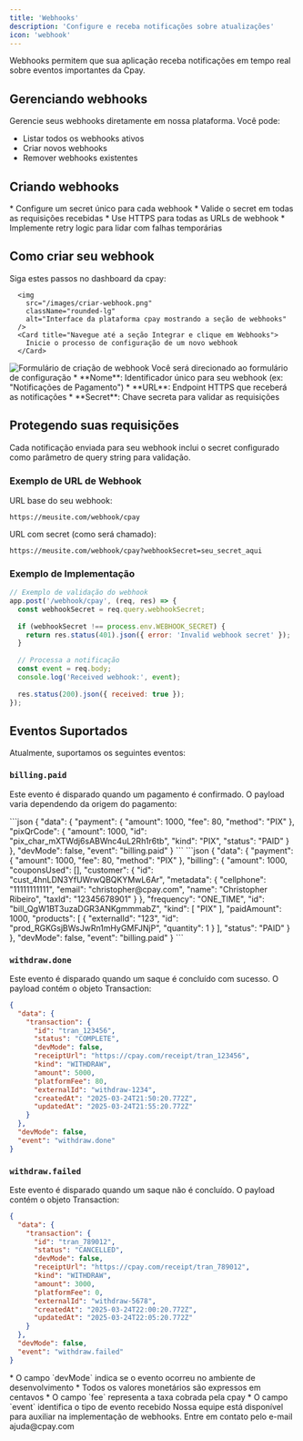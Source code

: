 ```yaml
---
title: 'Webhooks'
description: 'Configure e receba notificações sobre atualizações'
icon: 'webhook'
---
```


Webhooks permitem que sua aplicação receba notificações em tempo real sobre eventos importantes da Cpay.

## <Icon icon="mobile" type="solid"/>  Gerenciando webhooks

Gerencie seus webhooks diretamente em nossa plataforma. Você pode:
- Listar todos os webhooks ativos
- Criar novos webhooks
- Remover webhooks existentes

## <Icon icon="key" type="solid"/>  Criando webhooks

<Card title="Segurança dos Webhooks" icon="light-emergency-on" horizontal>
  * Configure um secret único para cada webhook
  * Valide o secret em todas as requisições recebidas
  * Use HTTPS para todas as URLs de webhook
  * Implemente retry logic para lidar com falhas temporárias
</Card>

## Como criar seu webhook

Siga estes passos no dashboard da cpay:

<Steps>
  <Step title="Acesse a Seção de Webhooks">

      <img
        src="/images/criar-webhook.png"
        className="rounded-lg"
        alt="Interface da plataforma cpay mostrando a seção de webhooks"
      />
      <Card title="Navegue até a seção Integrar e clique em Webhooks">
        Inicie o processo de configuração de um novo webhook
      </Card>
  </Step>
  <Step title="Inicie a Criação">
    <Card>
      <img
        src="/images/salvar-webhook.png"
        alt="Formulário de criação de webhook"
      />
      <Card title="Clique em 'Criar' e prepare-se para configurar">
        Você será direcionado ao formulário de configuração
      </Card>
    </Card>
  </Step>
  <Step title="Configure seu Webhook">
    <Card>
      <Card title="Preencha os campos necessários:" horizontal> 
        * **Nome**: Identificador único para seu webhook (ex: "Notificações de Pagamento")
        * **URL**: Endpoint HTTPS que receberá as notificações
        * **Secret**: Chave secreta para validar as requisições
      </Card>
    </Card>
  </Step>
</Steps>

## <Icon icon="lock" type="solid"/> Protegendo suas requisições

Cada notificação enviada para seu webhook inclui o secret configurado como parâmetro de query string para validação.

### Exemplo de URL de Webhook

URL base do seu webhook:
```
https://meusite.com/webhook/cpay
```

URL com secret (como será chamado):
```
https://meusite.com/webhook/cpay?webhookSecret=seu_secret_aqui
```

### Exemplo de Implementação

```javascript
// Exemplo de validação do webhook
app.post('/webhook/cpay', (req, res) => {
  const webhookSecret = req.query.webhookSecret;
  
  if (webhookSecret !== process.env.WEBHOOK_SECRET) {
    return res.status(401).json({ error: 'Invalid webhook secret' });
  }
  
  // Processa a notificação
  const event = req.body;
  console.log('Received webhook:', event);
  
  res.status(200).json({ received: true });
});
```

## <Icon icon="bell" type="solid"/> Eventos Suportados

Atualmente, suportamos os seguintes eventos:

### `billing.paid`

Este evento é disparado quando um pagamento é confirmado. O payload varia dependendo da origem do pagamento:

<Tabs>
  <Tab title="PIX QR Code">
    ```json
    {
      "data": {
        "payment": {
          "amount": 1000,
          "fee": 80,
          "method": "PIX"
        },
        "pixQrCode": {
          "amount": 1000,
          "id": "pix_char_mXTWdj6sABWnc4uL2Rh1r6tb",
          "kind": "PIX",
          "status": "PAID"
        }
      },
      "devMode": false,
      "event": "billing.paid"
    }
    ```
  </Tab>
  <Tab title="Cobrança">
    ```json
    {
      "data": {
        "payment": {
          "amount": 1000,
          "fee": 80,
          "method": "PIX"
        },
        "billing": {
          "amount": 1000,
          "couponsUsed": [],
          "customer": {
            "id": "cust_4hnLDN3YfUWrwQBQKYMwL6Ar",
            "metadata": {
              "cellphone": "11111111111",
              "email": "christopher@cpay.com",
              "name": "Christopher Ribeiro",
              "taxId": "12345678901"
            }
          },
          "frequency": "ONE_TIME",
          "id": "bill_QgW1BT3uzaDGR3ANKgmmmabZ",
          "kind": [
            "PIX"
          ],
          "paidAmount": 1000,
          "products": [
            {
              "externalId": "123",
              "id": "prod_RGKGsjBWsJwRn1mHyGMFJNjP",
              "quantity": 1
            }
          ],
          "status": "PAID"
        }
      },
      "devMode": false,
      "event": "billing.paid"
    }
    ```
  </Tab>
</Tabs>

### `withdraw.done`

Este evento é disparado quando um saque é concluído com sucesso. O payload contém o objeto Transaction:

```json
{
  "data": {
    "transaction": {
      "id": "tran_123456",
      "status": "COMPLETE",
      "devMode": false,
      "receiptUrl": "https://cpay.com/receipt/tran_123456",
      "kind": "WITHDRAW",
      "amount": 5000,
      "platformFee": 80,
      "externalId": "withdraw-1234",
      "createdAt": "2025-03-24T21:50:20.772Z",
      "updatedAt": "2025-03-24T21:55:20.772Z"
    }
  },
  "devMode": false,
  "event": "withdraw.done"
}
```

### `withdraw.failed`

Este evento é disparado quando um saque não é concluído. O payload contém o objeto Transaction:

```json
{
  "data": {
    "transaction": {
      "id": "tran_789012",
      "status": "CANCELLED",
      "devMode": false,
      "receiptUrl": "https://cpay.com/receipt/tran_789012",
      "kind": "WITHDRAW",
      "amount": 3000,
      "platformFee": 0,
      "externalId": "withdraw-5678",
      "createdAt": "2025-03-24T22:00:20.772Z",
      "updatedAt": "2025-03-24T22:05:20.772Z"
    }
  },
  "devMode": false,
  "event": "withdraw.failed"
}
```

<Card title="Nota Importante" icon="info" horizontal>
  * O campo `devMode` indica se o evento ocorreu no ambiente de desenvolvimento
  * Todos os valores monetários são expressos em centavos
  * O campo `fee` representa a taxa cobrada pela cpay
  * O campo `event` identifica o tipo de evento recebido
</Card>

<Card title="Precisa de ajuda?" icon="headset" color="#25c2a0">
  Nossa equipe está disponível para auxiliar na implementação de webhooks. Entre em contato pelo e-mail <Icon icon="envelope" type="solid"/> ajuda@cpay.com
</Card>
